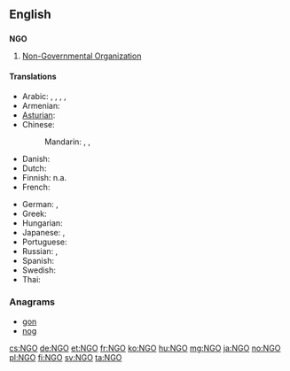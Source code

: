 {{also|ngo|ngô}}
==English==

==={{initialism-old|en}}===
'''NGO'''

# [[non-governmental organization|Non-Governmental Organization]]

====Translations====
{{trans-top|non-governmental organization}}
* Arabic: {{t-|ar|منظمة غير حكومية|f|tr=munáZZama ghayr Hakumíyya}},  {{t-|ar|ONG|m|sc=Latn}}, {{t-|ar|NGO|m|sc=Latn}}, {{t-|ar|إن جي أو|m|tr='en jii 'uu}},  {{t-|ar|إن جي أوه|m|tr='en jii 'uuh}}
* Armenian: {{t-|hy|ՈԿԿ|tr=OKK}}
* [[Asturian]]: {{t-|ast|ONG}}
* Chinese:
*: Mandarin: {{t-|cmn|非政府組織|sc=Hani}}, {{t-|cmn|非政府组织|tr=fēizhèngfǔ zǔzhī|sc=Hani}},  {{t-|cmn|NGO|sc=Latn}}
* Danish: {{t-|da|ngo|c}}
* Dutch: {{t-|nl|NGO}}
* Finnish: n.a.
* French: {{t+|fr|ONG}}
{{trans-mid}}
* German: {{t+|de|NGO}}, {{t-|de|NRO}}
* Greek: {{t-|el|ΜΚΟ|f|sc=Grek}}
* Hungarian: {{t-|hu|NKSZ}}
* Japanese: {{t-|ja|非政府組織|tr=ひせいふそしき, hiseifu-soshiki}}, {{t+|ja|NGO|tr=enu jī ō|sc=Latn}}
* Portuguese: {{t+|pt|ONG|f}}
* Russian: {{t+|ru|НПО|f|tr=en-pe-ó}},  {{t-|ru|неправительственная организация|f|tr=nepravítel'stvennaja organizácija}}
* Spanish: {{t+|es|ONG}}
* Swedish: {{t+|sv|NGO}}
* Thai: {{t-|th|องค์การนอกภาครัฐ|tr=ong gaan nôk paakrát}}
{{trans-bottom}}

===Anagrams===
* [[gon#English|gon]]
* [[nog#English|nog]]

[[cs:NGO]]
[[de:NGO]]
[[et:NGO]]
[[fr:NGO]]
[[ko:NGO]]
[[hu:NGO]]
[[mg:NGO]]
[[ja:NGO]]
[[no:NGO]]
[[pl:NGO]]
[[fi:NGO]]
[[sv:NGO]]
[[ta:NGO]]